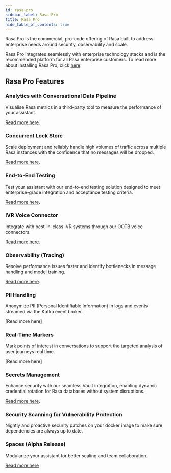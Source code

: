 ```yaml
---
id: rasa-pro
sidebar_label: Rasa Pro
title: Rasa Pro
hide_table_of_contents: true
---
```


Rasa Pro is the commercial, pro-code offering of Rasa built to address enterprise needs
around security, observability and scale.

Rasa Pro integrates seamlessly with enterprise technology stacks and is the recommended platform
for all Rasa enterprise customers.
To read more about installing Rasa Pro, click [here](./installation/rasa-pro/installation.mdx).

## Rasa Pro Features

### Analytics with Conversational Data Pipeline

Visualise Rasa metrics in a third-party tool to measure the performance of your assistant.

[Read more here](./monitoring/analytics/getting-started-with-analytics.mdx).

### Concurrent Lock Store

Scale deployment and reliably handle high volumes of traffic across multiple Rasa instances with the confidence that no messages will be dropped.

[Read more here](./lock-stores.mdx#concurrentredislockstore).

### End-to-End Testing

Test your assistant with our end-to-end testing solution designed to meet enterprise-grade integration and acceptance testing criteria.

[Read more here](./testing-your-assistant.mdx#end-to-end-testing).

### IVR Voice Connector

Integrate with best-in-class IVR systems through our OOTB voice connectors.

[Read more here](./connectors/audioodes-voiceai-connect.mdx).

### Observability (Tracing)

Resolve performance issues faster and identify bottlenecks in message handling and model training.

[Read more here](./monitoring/tracing.mdx).

### PII Handling

Anonymize PII (Personal Identifiable Information) in logs and events streamed via the Kafka event broker. 

[Read more here]

### Real-Time Markers

Mark points of interest in conversations to support the targeted analysis of user journeys real time.

[Read more here]

### Secrets Management

Enhance security with our seamless Vault integration, enabling dynamic credential rotation for Rasa databases without system disruptions.

[Read more here](./secrets-managers.mdx).

### Security Scanning for Vulnerability Protection

Nightly and proactive security patches on your docker image to make sure dependencies are always up to date.

### Spaces (Alpha Release)

Modularize your assistant for better scaling and team collaboration.

[Read more here](./spaces.mdx)
